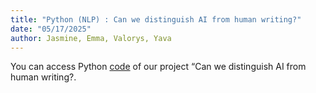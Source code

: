 ```yaml
---
title: "Python (NLP) : Can we distinguish AI from human writing?"
date: "05/17/2025"
author: Jasmine, Emma, Valorys, Yava
---
```


You can access Python [code](https://github.com/YavaVilar/SVM/blob/main/Code%20NLP.ipynb) of our project "Can we distinguish AI from human writing?.
